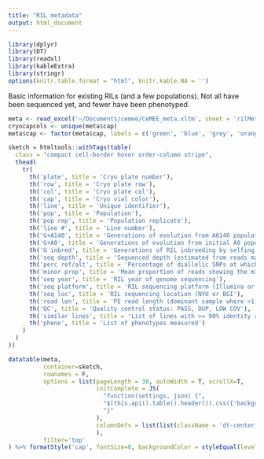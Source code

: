 ```yaml
---
title: "RIL metadata"
output: html_document
---
```


```r
library(dplyr)
library(DT)
library(readxl)
library(kableExtra)
library(stringr)
options(knitr.table.format = "html", knitr.kable.NA = '') 
```

Basic information for existing RILs (and a few populations). Not all have been sequenced yet, and fewer have been phenotyped. 

```r
meta <- read_excel('~/Documents/cemee/CeMEE_meta.xltm', sheet = 'rilMeta_verbose')
cryocapcols <- unique(meta$cap)
meta$cap <- factor(meta$cap, labels = c('green', 'blue', 'grey', 'orange', 'yellow', 'red'))

sketch = htmltools::withTags(table(
  class = "compact cell-border hover order-column stripe",
  thead(
    tr(
      th('plate', title = 'Cryo plate number'),
      th('row', title = 'Cryo plate row'),
      th('col', title = 'Cryo plate col'),
      th('cap', title = 'Cryo vial color'),
      th('line', title = 'Unique identifier'),
      th('pop', title = 'Population'),
      th('pop rep', title = 'Population replicate'),
      th('line #', title = 'Line number'),
      th('G+A140', title = 'Generations of evolution from A6140 population (excluding inbreeding)'),
      th('G+A0', title = 'Generations of evolution from initial A0 population (excluding inbreeding)'),
      th('G inbred', title = 'Generations of RIL inbreeding by selfing'),
      th('seq depth', title = 'Sequenced depth (estimated from reads mapped to the center of chromosome I with minimum MQ40)'),
      th('perc ref/alt', title = 'Percentage of diallelic SNPs at which both the reference and alternate alleles are seen at least once in the RIL sequencing data'),
      th('minor prop', title = 'Mean proportion of reads showing the minor allele at sites where at least three reads are present and both alleles are seen'),
      th('seq year', title = 'RIL year of genome sequencing'),
      th('seq platform', title = 'RIL sequencing platform (Illumina or BGI)'),
      th('seq loc', title = 'RIL sequencing location (NYU or BGI'),
      th('read len', title = 'PE read length (dominant sample where >1)'),
      th('QC', title = 'Quality control status: PASS, DUP, LOW COV'),
      th('similar lines', title = 'List of lines with >= 90% identity at diallelic markers. Only one of this group is retained in CeMEE v2, based on the amount of phenotyping and then sequence data'),
      th('pheno', title = 'List of phenotypes measured')
    )
  )
))

datatable(meta, 
          container=sketch,
          rownames = F,
          options = list(pageLength = 30, autoWidth = T, scrollX=T,
                         initComplete = JS(
                           "function(settings, json) {",
                           "$(this.api().table().header()).css({'background-color': '#000', 'color': '#fff'});",
                           "}"
                         ),
                         columnDefs = list(list(className = 'dt-center', targets='_all'))
                         ), 
          filter='top'
) %>% formatStyle('cap', fontSize=0, backgroundColor = styleEqual(levels = unique(meta$cap), values = paste0('#', cryocapcols))) %>% formatStyle('seq depth', background = styleColorBar(meta$`seq depth`, 'steelblue'))

```